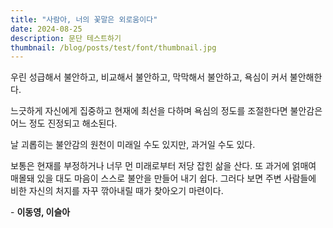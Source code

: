 ```yaml
---
title: "사람아, 너의 꽃말은 외로움이다"
date: 2024-08-25
description: 문단 테스트하기
thumbnail: /blog/posts/test/font/thumbnail.jpg
---
```



우린 성급해서 불안하고, 비교해서 불안하고,
막막해서 불안하고, 욕심이 커서 불안해한다.

느긋하게 자신에게 집중하고 현재에 최선을 다하며
욕심의 정도를 조절한다면 불안감은 어느 정도 진정되고 해소된다.

날 괴롭히는 불안감의 원천이 미래일 수도 있지만, 과거일 수도 있다.

보통은 현재를 부정하거나 너무 먼 미래로부터 저당 잡힌 삶을 산다.
또 과거에 얽매여 매몰돼 있을 대도 마음이 스스로 불안을 만들어 내기 쉽다.
그러다 보면 주변 사람들에 비한 자신의 처지를 자꾸 깎아내릴 때가 찾아오기 마련이다.

\- <b>이동영, 이슬아</b>